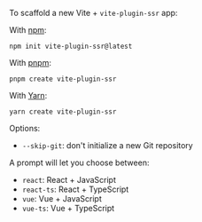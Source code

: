 To scaffold a new Vite + `vite-plugin-ssr` app:

With [npm](https://www.npmjs.com/):

```shell
npm init vite-plugin-ssr@latest
```

With [pnpm](https://pnpm.io/):

```shell
pnpm create vite-plugin-ssr
```

With [Yarn](https://yarnpkg.com/):

```shell
yarn create vite-plugin-ssr
```

Options:
- `--skip-git`: don't initialize a new Git repository

A prompt will let you choose between:
- `react`: React + JavaScript
- `react-ts`: React + TypeScript
- `vue`: Vue + JavaScript
- `vue-ts`: Vue + TypeScript
